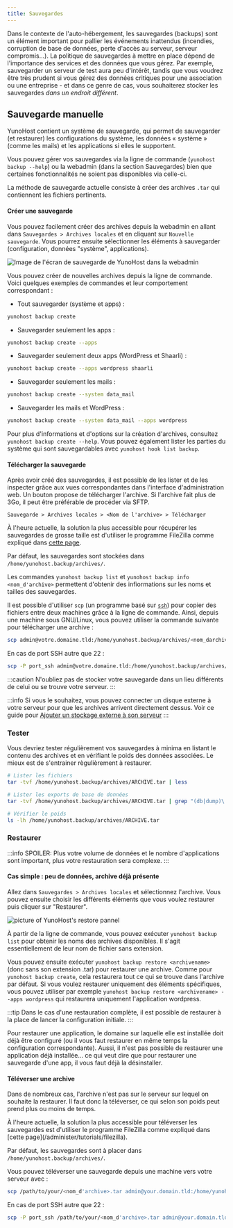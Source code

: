 ```yaml
---
title: Sauvegardes
---
```




Dans le contexte de l'auto-hébergement, les sauvegardes (backups) sont un élément important pour pallier les événements inattendus (incendies, corruption de base de données, perte d'accès au serveur, serveur compromis...). La politique de sauvegardes à mettre en place dépend de l'importance des services et des données que vous gérez. Par exemple, sauvegarder un serveur de test aura peu d'intérêt, tandis que vous voudrez être très prudent si vous gérez des données critiques pour une association ou une entreprise - et dans ce genre de cas, vous souhaiterez stocker les sauvegardes *dans un endroit différent*.

## Sauvegarde manuelle

YunoHost contient un système de sauvegarde, qui permet de sauvegarder (et restaurer) les configurations du système, les données « système » (comme les mails) et les applications si elles le supportent.

Vous pouvez gérer vos sauvegardes via la ligne de commande (`yunohost backup --help`) ou la webadmin (dans la section Sauvegardes) bien que certaines fonctionnalités ne soient pas disponibles via celle-ci.

La méthode de sauvegarde actuelle consiste à créer des archives `.tar` qui contiennent les fichiers pertinents.

#### Créer une sauvegarde

<Tabs groupId="admin-commands">
  <TabItem value="web" label="From the web interface">

Vous pouvez facilement créer des archives depuis la webadmin en allant dans `Sauvegardes > Archives locales` et en cliquant sur `Nouvelle sauvegarde`. Vous pourrez ensuite sélectionner les éléments à sauvegarder (configuration, données "système", applications).

![Image de l'écran de sauvegarde de YunoHost dans la webadmin](/img/backup.png)

  </TabItem>
  <TabItem value="cli" label="From the command line">

Vous pouvez créer de nouvelles archives depuis la ligne de commande. Voici quelques exemples de commandes et leur comportement correspondant :

- Tout sauvegarder (système et apps) :

```bash
yunohost backup create
```

- Sauvegarder seulement les apps :

```bash
yunohost backup create --apps
```

- Sauvegarder seulement deux apps (WordPress et Shaarli) :

```bash
yunohost backup create --apps wordpress shaarli
```

- Sauvegarder seulement les mails :

```bash
yunohost backup create --system data_mail
```

- Sauvegarder les mails et WordPress :

```bash
yunohost backup create --system data_mail --apps wordpress
```

Pour plus d'informations et d'options sur la création d'archives, consultez `yunohost backup create --help`. Vous pouvez également lister les parties du système qui sont sauvegardables avec `yunohost hook list backup`.

  </TabItem>
</Tabs>

#### Télécharger la sauvegarde

<Tabs groupId="admin-commands">
  <TabItem value="web" label="From the web interface">
Après avoir créé des sauvegardes, il est possible de les lister et de les inspecter grâce aux vues correspondantes dans l'interface d'administration web. Un bouton propose de télécharger l'archive. Si l'archive fait plus de 3Go, il peut être préférable de procéder via SFTP.

`Sauvegarde > Archives locales > <Nom de l'archive> > Télécharger`

  </TabItem>
  <TabItem value="sftp" label="With a SFTP client">

À l'heure actuelle, la solution la plus accessible pour récupérer les sauvegardes de grosse taille est d'utiliser le programme FileZilla comme expliqué dans [cette page](/administer/tutorials/filezilla).

Par défaut, les sauvegardes sont stockées dans `/home/yunohost.backup/archives/`.

  </TabItem>
  <TabItem value="sftp" label="With a SFTP client">

Les commandes `yunohost backup list` et `yunohost backup info <nom_d'archive>` permettent d'obtenir des infiormations sur les noms et tailles des sauvegardes.

Il est possible d'utiliser `scp` (un programme basé sur [`ssh`](/administer/admin_guide/command_line)) pour copier des fichiers entre deux machines grâce à la ligne de commande. Ainsi, depuis une machine sous GNU/Linux, vous pouvez utiliser la commande suivante pour télécharger une archive :

```bash
scp admin@votre.domaine.tld:/home/yunohost.backup/archives/<nom_darchive>.tar ./
```

En cas de port SSH autre que 22 :

```bash
scp -P port_ssh admin@votre.domaine.tld:/home/yunohost.backup/archives/<nom_darchive>.tar ./
```

  </TabItem>
</Tabs>

:::caution
N'oubliez pas de stocker votre sauvegarde dans un lieu différents de celui ou se trouve votre serveur.
:::

:::info
Si vous le souhaitez, vous pouvez connecter un disque externe à votre serveur pour que les archives arrivent directement dessus. Voir ce guide pour [Ajouter un stockage externe à son serveur](/administer/tutorials/external_storage)
:::

### Tester

Vous devriez tester régulièrement vos sauvegardes à minima en listant le contenu des archives et en vérifiant le poids des données associées. Le mieux est de s'entrainer règulièrement à restaurer.

```bash
# Lister les fichiers
tar -tvf /home/yunohost.backup/archives/ARCHIVE.tar | less

# Lister les exports de base de données
tar -tvf /home/yunohost.backup/archives/ARCHIVE.tar | grep "(db|dump)\.sql"

# Vérifier le poids
ls -lh /home/yunohost.backup/archives/ARCHIVE.tar
```

### Restaurer

:::info
SPOILER: Plus votre volume de données et le nombre d'applications sont important, plus votre restauration sera complexe.
:::

#### Cas simple : peu de données, archive déjà présente

<Tabs groupId="admin-commands">
  <TabItem value="web" label="From the web interface">

Allez dans `Sauvegardes > Archives locales` et sélectionnez l'archive. Vous pouvez ensuite choisir les différents éléments que vous voulez restaurer puis cliquer sur "Restaurer".

![picture of YunoHost's restore pannel](/img/restore.png)

  </TabItem>
  <TabItem value="cli" label="From the command line">

À partir de la ligne de commande, vous pouvez exécuter `yunohost backup list` pour obtenir les noms des archives disponibles. Il s'agit essentiellement de leur nom de fichier sans extension.

Vous pouvez ensuite exécuter `yunohost backup restore <archivename>` (donc sans son extension .tar) pour restaurer une archive. Comme pour `yunohost backup create`, cela restaurera tout ce qui se trouve dans l'archive par défaut. Si vous voulez restaurer uniquement des éléments spécifiques, vous pouvez utiliser par exemple `yunohost backup restore <archivename> --apps wordpress` qui restaurera uniquement l'application wordpress.

:::tip
Dans le cas d'une restauration complète, il est possible de restaurer à la place de lancer la configuration initiale.
:::

  </TabItem>
</Tabs>

Pour restaurer une application, le domaine sur laquelle elle est installée doit déjà être configuré (ou il vous faut restaurer en même temps la configuration correspondante). Aussi, il n'est pas possible de restaurer une application déjà installée... ce qui veut dire que pour restaurer une sauvegarde d'une app, il vous faut déjà la désinstaller.

#### Téléverser une archive

Dans de nombreux cas, l'archive n'est pas sur le serveur sur lequel on souhaite la restaurer. Il faut donc la téléverser, ce qui selon son poids peut prend plus ou moins de temps.

<Tabs groupId="admin-commands">
  <TabItem value="sftp" label="With a SFTP client">
À l'heure actuelle, la solution la plus accessible pour téléverser les sauvegardes est d'utiliser le programme FileZilla comme expliqué dans [cette page](/administer/tutorials/filezilla).

Par défaut, les sauvegardes sont à placer dans `/home/yunohost.backup/archives/`.

  </TabItem>
  <TabItem value="cli" label="From the command line">

Vous pouvez téléverser une sauvegarde depuis une machine vers votre serveur avec :

```bash
scp /path/to/your/<nom_d'archive>.tar admin@your.domain.tld:/home/yunohost.backup/archives/
```

En cas de port SSH autre que 22 :

```bash
scp -P port_ssh /path/to/your/<nom_d'archive>.tar admin@your.domain.tld:/home/yunohost.backup/archives/
```

  </TabItem>
</Tabs>
